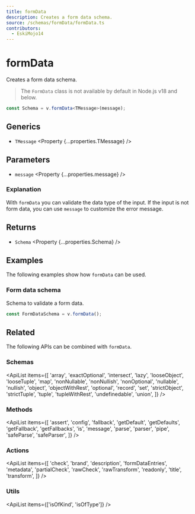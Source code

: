 ```yaml
---
title: formData
description: Creates a form data schema.
source: /schemas/formData/formData.ts
contributors:
  - EskiMojo14
---
```



# formData

Creates a form data schema.

> The `FormData` class is not available by default in Node.js v18 and below.

```ts
const Schema = v.formData<TMessage>(message);
```

## Generics

- `TMessage` <Property {...properties.TMessage} />

## Parameters

- `message` <Property {...properties.message} />

### Explanation

With `formData` you can validate the data type of the input. If the input is not form data, you can use `message` to customize the error message.

## Returns

- `Schema` <Property {...properties.Schema} />

## Examples

The following examples show how `formData` can be used.

### Form data schema

Schema to validate a form data.

```ts
const FormDataSchema = v.formData();
```

## Related

The following APIs can be combined with `formData`.

### Schemas

<ApiList
  items={[
    'array',
    'exactOptional',
    'intersect',
    'lazy',
    'looseObject',
    'looseTuple',
    'map',
    'nonNullable',
    'nonNullish',
    'nonOptional',
    'nullable',
    'nullish',
    'object',
    'objectWithRest',
    'optional',
    'record',
    'set',
    'strictObject',
    'strictTuple',
    'tuple',
    'tupleWithRest',
    'undefinedable',
    'union',
  ]}
/>

### Methods

<ApiList
  items={[
    'assert',
    'config',
    'fallback',
    'getDefault',
    'getDefaults',
    'getFallback',
    'getFallbacks',
    'is',
    'message',
    'parse',
    'parser',
    'pipe',
    'safeParse',
    'safeParser',
  ]}
/>

### Actions

<ApiList
  items={[
    'check',
    'brand',
    'description',
    'formDataEntries',
    'metadata',
    'partialCheck',
    'rawCheck',
    'rawTransform',
    'readonly',
    'title',
    'transform',
  ]}
/>

### Utils

<ApiList items={['isOfKind', 'isOfType']} />

